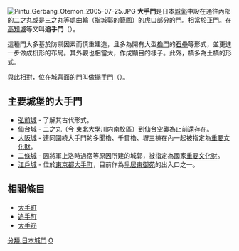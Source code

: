 {{japanese|japanese=大手門|kana=おおてもん|romaji=ootemon}}
[[File:Pintu_Gerbang_Otemon_2005-07-25.JPG|thumb]]
'''大手門'''是日本[[城郭|城郭]]中設在通往內部的二之丸或是三之丸等處[[曲輪|曲輪]]（指城郭的範圍）的[[虎口|虎口]]部分的門。相當於[[門|正門]]。在[[高知城|高知城]]等又叫'''追手門'''（{{lang|ja|おうてもん}}）。

這種門大多基於防禦因素而慎重建造，且多為開有大型[[櫓門|櫓門]]的[[石壘|石壘]]等形式，並更進一步做成枡形的布局。其外觀也相當大，作成顯目的樣子。此外，橋多為土橋的形式。

與此相對，位在城背面的門叫做[[搦手門|搦手門]]（{{lang|ja|からめてもん}}）。

== 主要城堡的大手門 ==
* [[弘前城|弘前城]] - 了解其古代形式。
* [[仙台城|仙台城]] - 二之丸（今 [[東北大學_(日本)|東北大學]]川内南校區）到[[仙台空襲|仙台空襲]]為止前還存在。
* [[大阪城|大阪城]] - 連同圍繞大手門的多聞櫓、千貫櫓、塀三棟在內一起被指定為[[重要文化財|重要文化財]]。
* [[二條城|二條城]] - 因將軍上洛時過宿等原因所建的城郭，被指定為國家[[重要文化財|重要文化財]]。
* [[江戶城|江戶城]] - 位於[[東京都|東京都]][[大手町_(千代田區)|大手町]]，目前作為[[皇居東御苑|皇居東御苑]]的出入口之一。

== 相關條目 ==
* [[大手町|大手町]]
* [[追手町|追手町]]
* [[大手筋|大手筋]]

[[分類:日本城門|分類:日本城門]]
[[分類:日本城堡|O]]